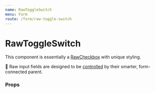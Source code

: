 ```yaml
---
name: RawToggleSwitch
menu: Form
route: /form/raw-toggle-switch
---
```



# RawToggleSwitch

This component is essentially a [RawCheckbox](/form/raw-checkbox) with unique styling.

📣 Raw input fields are designed to be [controlled](https://reactjs.org/docs/forms.html#controlled-components) by their smarter, form-connected parent.


<Playground>
  <Box align="stretch" maxWidth="500px">
    <Label title="States">
      <Box padding>
        <RawToggleSwitch id="foo-unchecked" name="foo" label="off" checked={false}  />
      </Box>
      <Box padding>
        <RawToggleSwitch id="foo" name="foo" label="on (checked)" checked />
      </Box>
    </Label>
    <Label title="Error" supportingText="validation warning">
      <Box padding>
        <RawToggleSwitch id="foo-unchecked" name="foo" label="off" checked={false} hasError  />
      </Box>
      <Box padding>
        <RawToggleSwitch id="foo" name="foo" label="on" checked hasError />
      </Box>
    </Label>
    <Label title="Disabled">
      <Box padding>
        <RawToggleSwitch id="foo-unchecked" name="foo" label="off" checked={false} disabled  />
      </Box>
      <Box padding>
        <RawToggleSwitch id="foo" name="foo" label="on" checked disabled />
      </Box>
    </Label>
  </Box>
</Playground>

### Props

<Props of={RawToggleSwitch} />
